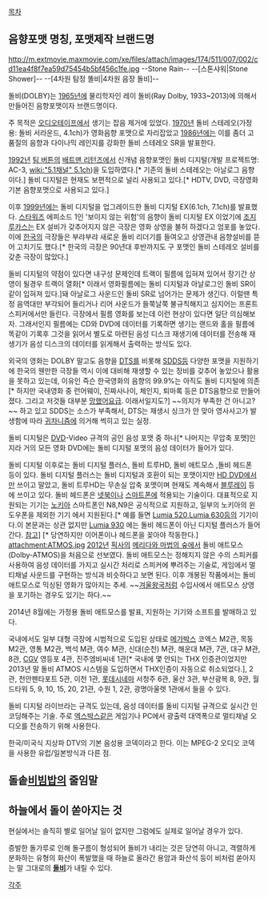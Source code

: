 [[목차]]
== 음향포맷 명칭, 포맷제작 브랜드명 ==
http://m.extmovie.maxmovie.com/xe/files/attach/images/174/511/007/002/cd11ea4f8f7ea59d75454b5bf456c1fe.jpg
--Stone Rain--
--[스톤샤워|Stone Shower]--
--[4차원 탐정 똘비|4차원 음장 돌비]--

돌비(DOLBY)는 [[1965년]]에 물리학자인 레이 돌비(Ray Dolby, 1933~2013)에 의해서 만들어진 음향포맷이자 브랜드명이다.

주 목적은 [[오디오]]테이프에서 생기는 잡음 제거에 있었다. [[1970년]] 돌비 스테레오(가정용: 돌비 서라운드, 4.1ch)가 영화음향 포맷으로 자리잡았고 [[1986년]]에는 이를 좀더 고품질의 음향과 다이나믹 레인지를 강화한 돌비 스테레오 SR을 발표한다.

[[1992년]] [[팀 버튼]]의 [[배트맨 리턴즈]]에서 신개념 음향포맷인 돌비 디지털(개발 프로젝트명: AC-3, [[wiki:"5.1채널" 5.1ch]])을 도입하였다.[* 기존의 돌비 스테레오는 아날로그 음향이다.] 돌비 디지털은 현재도 보편적으로 널리 사용되고 있다.[* HDTV, DVD, 극장영화 기본 음향포맷으로 사용되고 있다.]

이후 [[1999년]]에는 돌비 디지털을 업그레이드한 돌비 디지털 EX(6.1ch, 7.1ch)를 발표했다. [[스타워즈]] 에피소드 1인 '보이지 않는 위험'의 음향이 돌비 디지털 EX 이었기에 [[조지 루카스]]는 EX 설비가 갖추어지지 않은 극장은 영화 상영을 불허 하겠다고 엄포를 놓았다. 이에 [[한국]]의 극장들은 부랴부랴 새로운 돌비 리더기를 들여오고 상영관내 음향설비를 뜯어 고치기도 했다.[* 한국의 극장은 90년대 후반까지도 구 포맷인 돌비 스테레오 설비를 갖춘 극장이 많았다.]

돌비 디지털의 약점이 있다면 내구성 문제인데 트랙이 필름에 입혀져 있어서 장기간 상영이 될경우 트랙이 열화[* 이래서 영화필름에는 돌비 디지털과 아날로그인 돌비 SR이 같이 입혀져 있다.]돼 아날로그 사운드인 돌비 SR로 넘어가는 문제가 생긴다. 이럴땐 특정 음역대만 부각되어 들리거나 리어 사운드가 들쭉날쭉 불규칙해지고 심지어는 프론트 스피커에서만 들린다. 극장에서 필름 영화를 보는데 이런 현상이 있다면 일단 의심해보자. 그래서인지 필름에는 CD와 DVD에 데이터를 기록하면 생기는 랜드와 홀을 필름에 똑같이 기록후 그것을 읽어서 별도로 마련된 음성 디스크 재생기에 데이터를 전송해 재생기가 음성 디스크의 데이터를 읽게해서 출력하는 방식도 있다.

외국의 영화는 DOLBY 말고도 음향을 [[DTS]]를 비롯해 [[SDDS]]등 다양한 포맷을 지원하기에 한국의 웬만한 극장들 역시 이에 대비해 재생할 수 있는 장비를 갖추어 놓았으나 활용을 못하고 있는데, 이유인 즉슨 한국영화의 음향의 99.9%는 아직도 돌비 디지털에 의존[* 하지만 국내영화 중 런어웨이, 진짜사나이, 체인지, 퇴마록 등은 DTS음향으로 만들어졌다. 그리고 저것들 대부분 [[망했어요]]급. 이래서일지도?] ~~의지가 부족한 건 아니고?~~ 하고 있고 SDDS는 소스가 부족해서, DTS는 재생시 싱크가 안 맞아 영사사고가 발생함에 따라 [[귀차니즘]]에 의거해 썩히고 있는 실정.

돌비 디지털은 [[DVD]]-Video 규격의 공인 음성 포맷 중 하나[* 나머지는 무압축 포맷]인지라 거의 모든 영화 DVD에는 돌비 디지털 포맷의 음성 데이터가 들어가 있다.

돌비 디지털 이후로는 돌비 디지털 플러스, 돌비 트루HD, 돌비 애트모스 ,돌비 헤드폰 등이 있다. 돌비 디지털 플러스는 돌비 디지털과 호환이 되는 포맷이지만 [[HD DVD]]에서만 쓰이고 말았고, 돌비 트루HD는 무손실 압축 포맷이며 현재도 계속해서 [[블루레이]] 등에 쓰이고 있다. 돌비 헤드폰은 [[넷북]]이나 [[스마트폰]]에 적용되는 기술이다. 대표적으로 지원되는 기기는 [[노키아]] 스마트폰인 N8,N9은 공식적으로 지원하고, 일부의 노키아의 윈도우폰을 제외한 기기 에서 지원된다.[* 예를 들면 [[Lumia 520]],[[Lumia 630]]등의 기기이다.이 본문과는 상관 없지만 [[Lumia 930]] 에는 돌비 헤드폰이 아닌 디지털 플러스가 들어간다. [http://www.nokia.com/global/products/phone/lumia930/specifications/ 참고]] [* 당연하지만 이어폰이나 헤드폰을 꽂아야 작동한다.]
attachment:ATMOS.jpg
[[2012년]] [[픽사]]의 [[메리다와 마법의 숲]]에서 돌비 애트모스(Dolby-ATMOS)을 처음으로 선보였다. 돌비 애트모스는 정해지지 않은 수의 스피커를 사용하여 음성 데이터를 가지고 실시간 처리로 스피커에 뿌려주는 기술로, 게임에서 멀티채널 사운드를 구현하는 방식과 비슷하다고 보면 된다. 이후 개봉된 작품에서는 돌비 애트모스로 믹싱된 영화가 많아지는 추세. ~~[[겨울왕국]]처럼 수입사에서 애트모스 상영을 포기하는 경우도 있기는 하다.~~

2014년 8월에는 가정용 돌비 애트모스를 발표, 지원하는 기기와 소프트를 발매하고 있다.

국내에서도 일부 대형 극장에 시범적으로 도입된 상태로 [[메가박스]] 코엑스 M2관, 목동 M2관, 영통 M2관, 백석 M관, 여수 M관, 신대(순천) M관, 해운대 M관, 7관, 대구 M관, 8관, [[CGV]] 영등포 4관, 진주엠비씨네 1관[* 국내에 몇 안되는 THX 인증관이었지만2013년 말 돌비 ATMOS 시스템을 도입하면서 THX인증이 자동으로 취소되었다.], 2관, 천안펜타포트 5관, 이천 1관, [[롯데시네마]] 서청주 6관, 울산 3관, 부산광복 8, 9관, 월드타워 5, 9, 10, 15, 20, 21관, 수원 1, 2관, 광명아울렛 1관에서 들을 수 있다.

돌비 디지털 라이브라는 규격도 있는데, 음성 데이터를 돌비 디지털 규격으로 실시간 인코딩해주는 기술. 주로 [[엑스박스]]같은 게임기나 PC에서 광출력 대역폭으로 멀티채널 오디오를 전송하기 위해 사용한다.

한국/미국식 지상파 DTV의 기본 음성용 코덱이라고 한다. 이는 MPEG-2 오디오 코덱을 사용한 유럽/일본방식과 다른 점.

== 돌솥[[비빔밥]]의 줄임말 ==


== 하늘에서 돌이 쏟아지는 것 ==
현실에서는 솔직히 별로 일어날 일이 없지만 그럼에도 실제로 일어날 경우가 있다.

증발한 돌가루로 인해 돌구름이 형성되어 돌비가 내리는 것은 당연히 아니고, 격렬하게 분화하는 유형의 화산이 폭발했을 때 하늘로 올라간 용암과 화산석 등이 비처럼 쏟아지는 말 그대로의 '''[[돌]][[비]]'''가 내릴 수 있다.




[[각주]]
